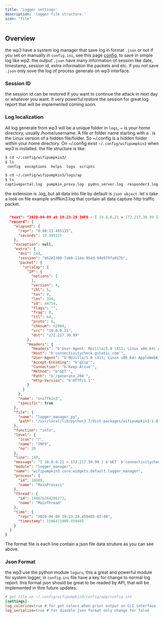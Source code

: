 ```yaml
---
title: 'Logger settings'
description: 'logger file structure.'
icon: "file"
---
```


## Overview

the wp3 have a system log manager that save log in format `.json` or not if you set on manually in `config.ini`, see this page [config](configuration-file), to save in simple log like wp2. the output `.json` have many information of session like date, timestamp, session id, extra information the packets and etc. if you not save `.json` only sove the log of process generate on wp3 interface.

### Session ID

the session id can be restored if you want to continue the attack in next day or whatever you want. It very powerful restore the session for great log report that will be implemented coming soon.

### Log localization

All log generate from wp3 will be a unique folder in `logs`,  ~ is your home directory, usually /home/username. A file or folder name starting with a . is the Linux version of a hidden file/folder. So ~/.config is a hidden folder within your home directory. On ~/.config exist `~/.config/wifipumpkin3` when wp3 is installed. the file structure is like:

```bash
$ cd ~/.config/wifipumpkin3/
$ ls 
 config  exceptions  helps  logs  scripts
```

```bash
$ cd ~/.config/wifipumpkin3/logs/ap
$ ls
captiveportal.log  pumpkin_proxy.log  pydns_server.log  responder3.log  sniffkin3.log
```

the extension is .log, but all data into file by default is `json object`. let`s take a look on file example sniffkin3.log that contain all data capture http traffic packet.

```json

  "text": "2020-04-09 at 19:23:29 INFO - [ 10.0.0.21 > 172.217.30.99 ] b'GET' b'connectivitycheck.gstatic.com'b'/generate_204'\n",
  "record": {
    "elapsed": {
      "repr": "0:00:13.495115",
      "seconds": 13.495115
    },
    "exception": null,
    "extra": {
      "dns": 144,
      "session": "b52e2300-7ab0-11ea-95ed-94e979fa917b",
      "packet": {
        "urlsCap": {
          "IP": {
            "options": [
            ],
            "version": 4,
            "ihl": 5,
            "tos": 0,
            "len": 284,
            "id": 44754,
            "flags": "",
            "frag": 0,
            "ttl": 64,
            "proto": 6,
            "chksum": 62904,
            "src": "10.0.0.21",
            "dst": "172.217.30.99"
          },
          "Headers": {
            "Headers": "b'User-Agent: Mozilla/5.0 (X11; Linux x86_64) AppleWebKit/537.36 (KHTML, like Gecko) Chrome/60.0.3112.32 Safari/537.36\\r\\nHost: connectivitycheck.gstatic.com\\r\\nConnection: Keep-Alive\\r\\nAccept-Encoding: gzip'",
            "Host": "b'connectivitycheck.gstatic.com'",
            "User-Agent": "b'Mozilla/5.0 (X11; Linux x86_64) AppleWebKit/537.36 (KHTML, like Gecko) Chrome/60.0.3112.32 Safari/537.36'",
            "Accept-Encoding": "b'gzip'",
            "Connection": "b'Keep-Alive'",
            "Method": "b'GET'",
            "Path": "b'/generate_204'",
            "Http-Version": "b'HTTP/1.1'"
          }
        }
      },
      "name": "sniffkin3",
      "specific": true
    },
    "file": {
      "name": "logger_manager.py",
      "path": "/usr/local/lib/python3.7/dist-packages/wifipumpkin3-1.0.0-py3.7.egg/wifipumpkin3/core/widgets/default/logger_manager.py"
    },
    "function": "info",
    "level": {
      "icon": "ℹ️",
      "name": "INFO",
      "no": 20
    },
    "line": 149,
    "message": "[ 10.0.0.21 > 172.217.30.99 ] b'GET' b'connectivitycheck.gstatic.com'b'/generate_204'",
    "module": "logger_manager",
    "name": "wifipumpkin3.core.widgets.default.logger_manager",
    "process": {
      "id": 10809,
      "name": "MainProcess"
    },
    "thread": {
      "id": 140676164286272,
      "name": "MainThread"
    },
    "time": {
      "repr": "2020-04-09 19:23:29.459485-03:00",
      "timestamp": 1586471009.459485
    }
  }
}
```

The format file is each line contain a json file data struture as you can see above. 

### Json Format

the wp3 use the python module `loguru`, this a great and powerful module for system logger, in `config.ini` file have a key for change to normal log report. this format json should be great to be readed by API, that will be implemented in thre future updates. 

```ini
# get file on ~/.config/wifipumpkin3/config/app/config.ini
[settings]
log_colorize=true # for get colors when print output on CLI interface
log_serialize=true # for diasble json format only change for false
```
